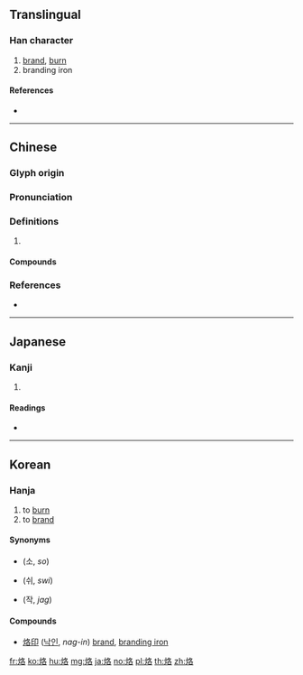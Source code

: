 {{character info/new}}
==Translingual==

===Han character===
{{Han char|rn=86|rad=火|as=06|sn=10|four=97864|canj=FHER}}

# [[brand]], [[burn]]
# branding iron

====References====
* {{Han ref|kx=0670.180|dkj=19014|dj=1079.100|hdz=32200.160|uh=70D9|ud=28889|bh=AF4F|bd=44879}}

----

==Chinese==
{{zh-forms}}

===Glyph origin===
{{Han etym}}

===Pronunciation===
{{zh-pron
|m=lào
|c=lok3,lok6
|mn=qz,xm,zz:lo̍k/tw,xm:lō
|mn_note=lo̍k - literary; lō - vernacular
|mc=y
|oc=y
|cat=
}}

===Definitions===
{{zh-hanzi}}

# {{rfdef|zh}}

====Compounds====
{{zh-der|烙印|烙燒餅|烙餅|烙花|烙鐵|炮烙之刑|炮烙|烙鐵印兒}}

===References===
* {{R:yue:mfccd}}

----

==Japanese==

===Kanji===
{{ja-kanji|grade=|rs=火06}}

# {{defn|lang=ja|sort=火06}}

====Readings====
* {{ja-readings|on=[[らく]] (raku), [[かく]] (kaku)|kun=[[やく]] (yaku)}}

----

==Korean==

===Hanja===
{{ko-hanja|hangeul=[[락]]>[[낙]]|eumhun=|rv=rak>nak|mr=rak>nak|y=lak>nak}}

# to [[burn]]
# to [[brand]]

====Synonyms====
* {{l|ko|燒}} (소, ''so'')
* {{l|ko|焠}} (쉬, ''swi'')
* {{l|ko|灼}} (작, ''jag'')

====Compounds====
* [[烙印]] ([[낙인]], ''nag-in'') [[brand]], [[branding iron]]

[[fr:烙]]
[[ko:烙]]
[[hu:烙]]
[[mg:烙]]
[[ja:烙]]
[[no:烙]]
[[pl:烙]]
[[th:烙]]
[[zh:烙]]